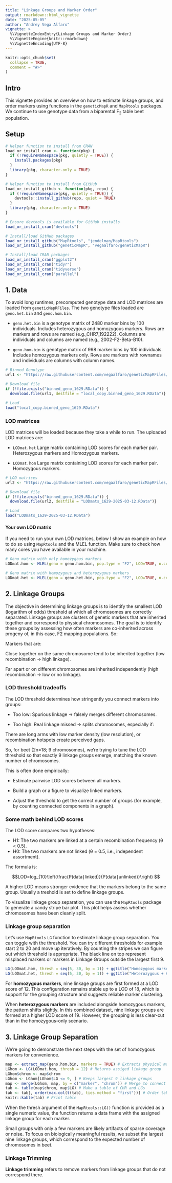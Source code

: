 ```yaml
---
title: "Linkage Groups and Marker Order"
output: rmarkdown::html_vignette
date: "2025-05-05"
author: "Andrey Vega Alfaro"
vignette: >
  %\VignetteIndexEntry{Linkage Groups and Marker Order}
  %\VignetteEngine{knitr::rmarkdown}
  %\VignetteEncoding{UTF-8}
---
```


```r
knitr::opts_chunk$set(
  collapse = TRUE,
  comment = "#>"
)
```

## Intro

This vignette provides an overview on how to estimate linkage groups, and order markers using functions in the `geneticMapR` and `MapRtools` packages.
We continue to use genotype data from a biparental F~2~ table beet population.

## Setup

```r

# Helper function to install from CRAN 
load_or_install_cran <- function(pkg) {
  if (!requireNamespace(pkg, quietly = TRUE)) {
    install.packages(pkg)
  }
  library(pkg, character.only = TRUE)
}

# Helper function to install from GitHub 
load_or_install_github <- function(pkg, repo) {
  if (!requireNamespace(pkg, quietly = TRUE)) {
    devtools::install_github(repo, quiet = TRUE)
  }
  library(pkg, character.only = TRUE)
}

# Ensure devtools is available for GitHub installs
load_or_install_cran("devtools")

# Install/load GitHub packages
load_or_install_github("MapRtools", "jendelman/MapRtools")
load_or_install_github("geneticMapR", "vegaalfaro/geneticMapR")

# Install/load CRAN packages
load_or_install_cran("ggplot2")
load_or_install_cran("tidyr")
load_or_install_cran("tidyverse")
load_or_install_cran("parallel")

```


## 1. Data

To avoid long runtimes, precomputed genotype data and LOD matrices are loaded from `geneticMapRFiles`. The two genotype files loaded are `geno.het.bin` and `geno.hom.bin`.

- `geno.het.bin`  is a genotype matrix of 2480 marker bins by 100 individuals. Includes heterozygous and homozygous markers. Rows are markers and rows are named (e.g.,CHR7_192222).
Columns are individuals and columns are named (e.g., 2002-F2-Beta-B10).

- `geno.hom.bin` is genotype matrix of 998 marker bins by 100 individuals. Includes homozygous markers only. Rows are markers with rownames and individuals are columns with column names.


```r
# Binned Genotype
url1 <- "https://raw.githubusercontent.com/vegaalfaro/geneticMapRFiles/main/R_data/binned_geno_1629.RData"

# Download file
if (!file.exists("binned_geno_1629.RData")) {
  download.file(url1, destfile = "local_copy.binned_geno_1629.RData")}

# Load
load("local_copy.binned_geno_1629.RData")

```

### LOD matrices

LOD matrices will be loaded because they take a while to run. The uploaded LOD matrices are:

- `LODmat.het` Large matrix containing LOD scores for each marker pair. Heterozygous markers and Homozygous markers.

- `LODmat.hom` Large matrix containing LOD scores for each marker pair. Homozygous markers.

```r
# LOD matrices
url2 <- "https://raw.githubusercontent.com/vegaalfaro/geneticMapRFiles/main/R_data/LODmats_1629-2025-03-12.RData"

# Download file
if (!file.exists("binned_geno_1629.RData")) {
  download.file(url2, destfile = "LODmats_1629-2025-03-12.RData")}

# Load
load("LODmats_1629-2025-03-12.RData")
```

#### Your own LOD matrix

If you need to run your own LOD matrices, below I show an example on how to do so using `MapRtools`
and the MLEL function. Make sure to check how many cores you have available in your machine.
```r
# Geno matrix with only homozygous markers
LODmat.hom <- MLEL(geno = geno.hom.bin, pop.type = "F2", LOD=TRUE, n.core = 7)

# Geno matrix with homozygous and heterozygous markers
LODmat.het <- MLEL(geno = geno.het.bin, pop.type = "F2", LOD=TRUE, n.core = 7) 
```


## 2. Linkage Groups

The objective in determining linkage groups is to identify the smallest LOD (logarithm of odds) threshold at which all chromosomes are correctly separated. Linkage groups are clusters of genetic markers that are inherited together and correspond to physical chromosomes. The goal is to identify these groups by assessing how often markers are co-inherited across progeny of, in this case, F2 mapping populations. So:

Markers that are:

Close together on the same chromosome tend to be inherited together (low recombination → high linkage).

Far apart or on different chromosomes are inherited independently (high recombination → low or no linkage).

### LOD threshold tradeoffs

The LOD threshold determines how stringently you connect markers into groups:

- Too low: Spurious linkage → falsely merges different chromosomes.

- Too high: Real linkage missed → splits chromosomes, especially if:

There are long arms with low marker density (low resolution), or recombination hotspots create perceived gaps.

So, for beet (2n=18; 9 chromosomes), we're trying to tune the LOD threshold so that exactly 9 linkage groups emerge, matching the known number of chromosomes.

This is often done empirically:

- Estimate pairwise LOD scores between all markers.

- Build a graph or a figure to visualize linked markers.

- Adjust the threshold to get the correct number of groups (for example, by counting connected components in a graph).

### Some math behind LOD scores

The LOD score compares two hypotheses:

- H1: The two markers are linked at a certain recombination frequency (θ < 0.5).
- H0: The two markers are not linked (θ = 0.5, i.e., independent assortment).

The formula is:

$$LOD=log_{10}\left(\frac{P(data∣linked)}{P(data∣unlinked)}\right) $$

A higher LOD means stronger evidence that the markers belong to the same group. Usually a treshold is set to define linkage groups.

To visualize linkage group separation, you can use the `MapRtools` package to generate a candy stripe bar plot. This plot helps assess whether chromosomes have been cleanly split.

### Linkage group separation

Let's use `MapRtools` `LG` function to estimate linkage group separation. You can toggle with the threshold. You can try different thresholds for example start 2 to 20 and move up iteratively. By counting the stripes we can figure out which threshold is appropriate. The black line on top represent misplaced markers or markers in Linkage Groups outside the largest first 9.


```r
LG(LODmat.hom, thresh = seq(5, 30, by = 1)) + ggtitle("Homozygous markers only")
LG(LODmat.het, thresh = seq(5, 30, by = 1)) + ggtitle("Heterozygous + Homozygous SNPs")

```

For **homozygous markers**, nine linkage groups are first formed at a LOD score of 12. This configuration remains stable up to a LOD of 18, which is support for the grouping structure and suggests reliable marker clustering.

When **heterozygous markers** are included alongside homozygous markers, the pattern shifts slightly. In this combined dataset, nine linkage groups are formed at a higher LOD score of 19. However, the grouping is less clear-cut than in the homozygous-only scenario. 

## 3. Linkage Group Separation

We're going to demonstrate the next steps with the set of homozygous markers for convenience. 

```r
map <- extract_map(geno.hom.bin, markers = TRUE) # Extracts physical map
LGhom <- LG(LODmat.hom, thresh = 12) # Returns assiged linkage group
LGhom$chrom <- map$chrom 
LGhom <- LGhom[LGhom$LG <= 9, ] # Keeps largest 9 linkage groups
map <- merge(LGhom, map, by = c("marker", "chrom")) # Merge to connect CHR to LGs
tab <- table(map$chrom, map$LG) # Make a table of CHR and LGs
tab <- tab[, order(max.col(t(tab), ties.method = "first"))] # Order table
knitr::kable(tab) # Print table

```

When the thresh argument of the `MapRtools::LG()` function is provided as a single numeric value, the function returns a data frame with the assigned linkage group for each marker. 

Small groups with only a few markers are likely artifacts of sparse coverage or noise. To focus on biologically meaningful results, we subset the largest nine linkage groups, which correspond to the expected number of chromosomes in beet.

### Linkage Trimming

**Linkage trimming** refers to remove markers from linkage groups that do not correspond there. 

